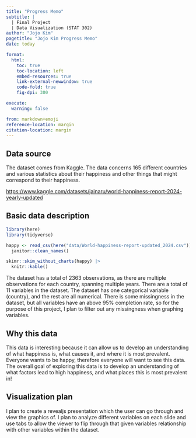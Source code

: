 ```yaml
---
title: "Progress Memo"
subtitle: |
  | Final Project 
  | Data Visualization (STAT 302)
author: "Jojo Kim"
pagetitle: "Jojo Kim Progress Memo"
date: today

format:
  html:
    toc: true
    toc-location: left
    embed-resources: true
    link-external-newwindow: true
    code-fold: true
    fig-dpi: 300

execute:
  warning: false

from: markdown+emoji 
reference-location: margin
citation-location: margin
---
```


## Data source

The dataset comes from Kaggle. The data concerns 165 different countries and various statistics about their happiness and other things that might correspond to their happiness.

\n

[https://www.kaggle.com/datasets/jainaru/world-happiness-report-2024-yearly-updated](Kaggle)

## Basic data description

```r
library(here)
library(tidyverse)

happy <- read_csv(here("data/World-happiness-report-updated_2024.csv")) |> 
  janitor::clean_names()

skimr::skim_without_charts(happy) |> 
  knitr::kable()
```
The dataset has a total of 2363 observations, as there are multiple observations for each country, spanning multiple years. There are a total of 11 variables in the dataset. The dataset has one categorical variable (country), and the rest are all numerical. There is some missingness in the dataset, but all variables have an above 95% completion rate, so for the purpose of this project, I plan to filter out any missingness when graphing variables.

## Why this data

This data is interesting because it can allow us to develop an understanding of what happiness is, what causes it, and where it is most prevalent. Everyone wants to be happy, therefore everyone will want to see this data. The overall goal of exploring this data is to develop an understanding of what factors lead to high happiness, and what places this is most prevalent in!

## Visualization plan

I plan to create a revealjs presentation which the user can go through and view the graphics of. I plan to analyze different variables on each slide and use tabs to allow the viewer to flip through that given variables relationship with other variables within the dataset.

